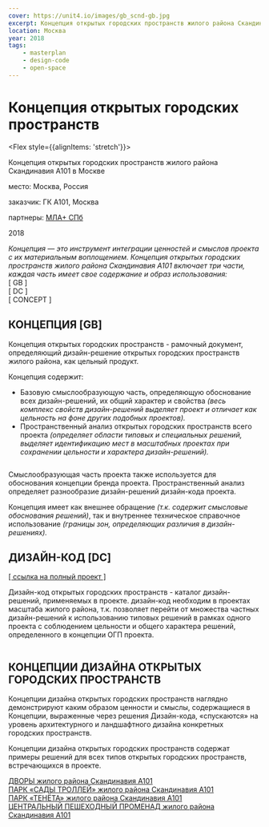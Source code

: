 ```yaml
---
cover: https://unit4.io/images/gb_scnd-gb.jpg
excerpt: Концепция открытых городских пространств жилого района Скандинавия А101
location: Москва
year: 2018
tags:
    - masterplan
    - design-code
    - open-space
---
```


# Концепция открытых городских пространств

<Flex style={{alignItems: 'stretch'}}>
<Flex col>

Концепция открытых городских пространств жилого района Скандинавия А101 в Москве

</Flex>

<div>
<p><BlackHighlight>место:</BlackHighlight> Москва, Россия</p>

<p><BlackHighlight>заказчик:</BlackHighlight> ГК А101, Москва</p>

[]()<p><BlackHighlight>партнеры:</BlackHighlight> [МЛА+ СПб](https://www.mlaplus.com/)</p>

2018
</div>
</Flex>


_Концепция — это инструмент интеграции ценностей и смыслов проекта с их материальным воплощением.
Концепция открытых городских пространств жилого района Скандинавия A101 включает три части,
каждая часть имеет свое содержание и образ использования:_<br/>
[ GB ]<br/>
[ DC ]<br/>
[ CONCEPT ]


## КОНЦЕПЦИЯ [GB]

Концепция открытых городских пространств - рамочный документ, определяющий дизайн-решение открытых городских пространств жилого района, как цельный продукт.

Концепция содержит:
- Базовую смыслообразующую часть, определяющую обоснование всех дизайн-решений, их общий характер и свойства _(весь комплекс свойств дизайн-решений выделяет проект и отличает как цельность на фоне других подобных проектов)._
- Пространственный анализ открытых городских пространств всего проекта _(определяет области типовых и специальных решений, выделяет идентификацию мест в масштабных проектах при сохранении цельности и характера дизайн-решений)._


<Image src="/images/gb_scnd-01.jpg" width={2000} height={1345} alt="" />

Смыслообразующая часть проекта также используется для обоснования концепции бренда проекта.
Пространственный анализ определяет разнообразие дизайн-решений дизайн-кода проекта.

Концепция имеет как внешнее обращение _(т.к. содержит смысловые обоснования решений)_, так и внутреннее техническое справочное использование _(границы зон, определяющих различия в дизайн-решениях)._


## ДИЗАЙН-КОД [DC]

<a href="/scnd-dc" target="_blank">[ ссылка на полный проект ]</a>

Дизайн-код открытых городских пространств - каталог дизайн-решений, применяемых в проекте. дизайн-код необходим в проектах масштаба жилого района, т.к. позволяет перейти от множества частных дизайн-решений к использованию типовых решений в рамках одного проекта с соблюдением цельности и общего характера решений, определенного в концепции ОГП проекта.

<Image src="/images/dc_scnd-02.jpg" width={1835} height={1222} alt="" />

## КОНЦЕПЦИИ ДИЗАЙНА ОТКРЫТЫХ ГОРОДСКИХ ПРОСТРАНСТВ

Концепции дизайна открытых городских пространств наглядно демонстрируют каким образом ценности и смыслы, содержащиеся в Концепции, выраженные через решения Дизайн-кода, «спускаются» на уровень архитектурного и ландшафтного дизайна конкретных городских пространств.

Концепции дизайна открытых городских пространств содержат примеры решений для всех типов открытых городских пространств, встречающихся в проекте.


[ДВОРЫ жилого района Скандинавия А101](/scnd-d)<br/>
[ПАРК «САДЫ ТРОЛЛЕЙ» жилого района Скандинавия А101](/trollgardens)<br/>
[ПАРК «ТЕНЁТА» жилого района Скандинавия А101](/scnd-park)<br/>
[ЦЕНТРАЛЬНЫЙ ПЕШЕХОДНЫЙ ПРОМЕНАД жилого района Скандинавия А101](/scnd-boulevard)

<Image src="/images/gb_scnd-05.jpg" width={2000} height={1345} alt="" />

